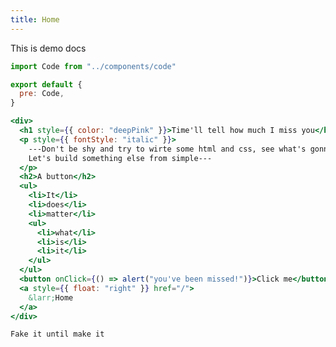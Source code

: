 ```yaml
---
title: Home
---
```


This is demo docs

```js
import Code from "../components/code"

export default {
  pre: Code,
}
```

```jsx react-live
<div>
  <h1 style={{ color: "deepPink" }}>Time'll tell how much I miss you</h1>
  <p style={{ fontStyle: "italic" }}>
    ---Don't be shy and try to wirte some html and css, see what's gonna happen.
    Let's build something else from simple---
  </p>
  <h2>A button</h2>
  <ul>
    <li>It</li>
    <li>does</li>
    <li>matter</li>
    <ul>
      <li>what</li>
      <li>is</li>
      <li>it</li>
    </ul>
  </ul>
  <button onClick={() => alert("you've been missed!")}>Click me</button>
  <a style={{ float: "right" }} href="/">
    &larr;Home
  </a>
</div>
```

```
Fake it until make it
```
